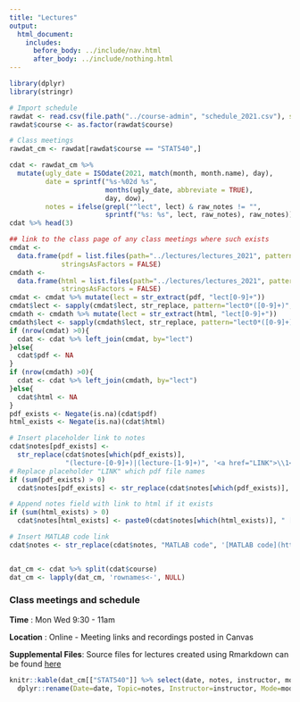 ```yaml
---
title: "Lectures"
output:
  html_document:
    includes:
      before_body: ../include/nav.html
      after_body: ../include/nothing.html
---
```



```r
library(dplyr)
library(stringr)
```

```r
# Import schedule
rawdat <- read.csv(file.path("../course-admin", "schedule_2021.csv"), stringsAsFactors = FALSE, colClasses = list(course = 'factor', dow = 'factor'))
rawdat$course <- as.factor(rawdat$course)

# Class meetings
rawdat_cm <- rawdat[rawdat$course == "STAT540",]

cdat <- rawdat_cm %>%
  mutate(ugly_date = ISOdate(2021, match(month, month.name), day),
         date = sprintf("%s-%02d %s",
                        months(ugly_date, abbreviate = TRUE),
                        day, dow),
         notes = ifelse(grepl("^lect", lect) & raw_notes != "",
                        sprintf("%s: %s", lect, raw_notes), raw_notes))
cdat %>% head(3)

## link to the class page of any class meetings where such exists
cmdat <-
  data.frame(pdf = list.files(path="../lectures/lectures_2021", pattern = '^lect.*pdf', full.names=TRUE),
             stringsAsFactors = FALSE)
cmdath <-
  data.frame(html = list.files(path="../lectures/lectures_2021", pattern = '^lect.*html', full.names=TRUE),
             stringsAsFactors = FALSE)
cmdat <- cmdat %>% mutate(lect = str_extract(pdf, "lect[0-9]+"))
cmdat$lect <- sapply(cmdat$lect, str_replace, pattern="lect0*([0-9]+)", replacement="lecture-\\1")
cmdath <- cmdath %>% mutate(lect = str_extract(html, "lect[0-9]+"))
cmdath$lect <- sapply(cmdath$lect, str_replace, pattern="lect0*([0-9]+)", replacement="lecture-\\1")
if (nrow(cmdat) >0){
  cdat <- cdat %>% left_join(cmdat, by="lect")
}else{
  cdat$pdf <- NA
}
if (nrow(cmdath) >0){
  cdat <- cdat %>% left_join(cmdath, by="lect")
}else{
  cdat$html <- NA
}
pdf_exists <- Negate(is.na)(cdat$pdf)
html_exists <- Negate(is.na)(cdat$html)

# Insert placeholder link to notes 
cdat$notes[pdf_exists] <-
  str_replace(cdat$notes[which(pdf_exists)],
              "(lecture-[0-9]+)|(lecture-[1-9]+)", '<a href="LINK">\\1</a>')
# Replace placeholder "LINK" which pdf file names
if (sum(pdf_exists) > 0)
  cdat$notes[pdf_exists] <- str_replace(cdat$notes[which(pdf_exists)], "LINK", cdat$pdf[which(pdf_exists)])

# Append notes field with link to html if it exists
if (sum(html_exists) > 0)
  cdat$notes[html_exists] <- paste0(cdat$notes[which(html_exists)], " [[html](", cdat$html[which(html_exists)], ")]")

# Insert MATLAB code link 
cdat$notes <- str_replace(cdat$notes, "MATLAB code", '[MATLAB code](https://github.com/STAT540-UBC/STAT540-UBC.github.io/blob/master/lectures/multipleTestingProblemMATLABCode.m)')


dat_cm <- cdat %>% split(cdat$course)
dat_cm <- lapply(dat_cm, 'rownames<-', NULL)
```


<!-- unholy hack to make following two tables less wide and the same wide -->
<style type="text/css">
table {
   max-width: 70%;
}
</style>

### Class meetings and schedule 

**Time** : Mon Wed 9:30 - 11am

**Location** : Online - Meeting links and recordings posted in Canvas

**Supplemental Files**: Source files for lectures created using Rmarkdown can be found [here](https://github.com/STAT540-UBC/STAT540-UBC.github.io/tree/master/lectures/lectures_2021/source) 

```r
knitr::kable(dat_cm[["STAT540"]] %>% select(date, notes, instructor, mode) %>%
  dplyr::rename(Date=date, Topic=notes, Instructor=instructor, Mode=mode))
```
